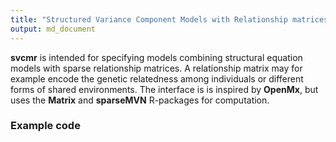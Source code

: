 ```yaml
---
title: "Structured Variance Component Models with Relationship matrices"
output: md_document
---
```


**svcmr** is intended for specifying models combining structural equation models with sparse relationship matrices. A relationship matrix may for example encode the genetic relatedness among individuals or different forms of shared environments. The interface is is inspired by **OpenMx**, but uses the **Matrix** and **sparseMVN** R-packages for computation. 

### Example code
